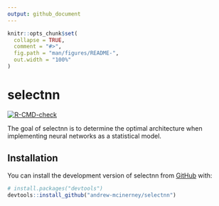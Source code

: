 ```yaml
---
output: github_document
---
```


<!-- README.md is generated from README.Rmd. Please edit that file -->

```r
knitr::opts_chunk$set(
  collapse = TRUE,
  comment = "#>",
  fig.path = "man/figures/README-",
  out.width = "100%"
)
```

# selectnn

<!-- badges: start -->
[![R-CMD-check](https://github.com/andrew-mcinerney/selectnn/workflows/R-CMD-check/badge.svg)](https://github.com/andrew-mcinerney/selectnn/actions)
<!-- badges: end -->

The goal of selectnn is to determine the optimal architecture when implementing
neural networks as a statistical model.


## Installation

You can install the development version of selectnn from [GitHub](https://github.com/) with:

``` r
# install.packages("devtools")
devtools::install_github("andrew-mcinerney/selectnn")
```


